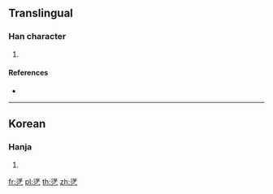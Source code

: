 ==Translingual==

===Han character===
{{Han char|rn=5|rad=乙|as=10|sn=11|four=|canj=EDN|ids=⿱浮乙}}

# {{defn|Han|sort=乙10}}

====References====
* {{Han ref|kx=0084.321|dkj=|dj=|hdz=|uh=3422|ud=13346|bh=|bd=}}

----

==Korean==

===Hanja===
{{ko-hanja|hangeul=뜰|rv=tteul|mr=ttŭl|y=ttul}}

# {{defn|lang=ko|sort=乙10}}

[[fr:㐢]]
[[pl:㐢]]
[[th:㐢]]
[[zh:㐢]]
